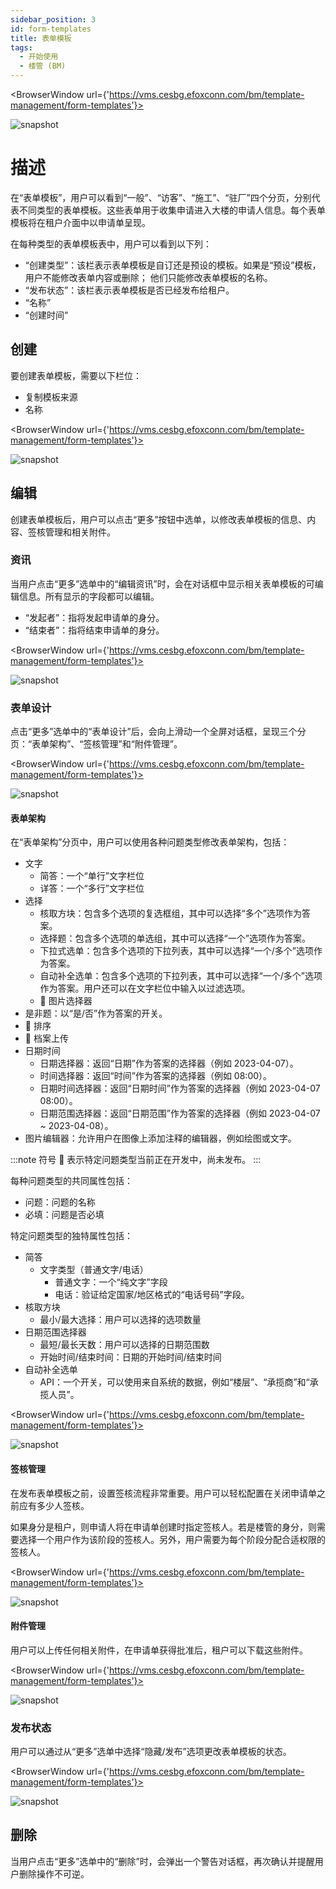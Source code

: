 ---
sidebar_position: 3
id: form-templates
title: 表单模板
tags:
  - 开始使用
  - 楼管 (BM)
---


<BrowserWindow url={'https://vms.cesbg.efoxconn.com/bm/template-management/form-templates'}>

![snapshot](../../assets/bm/bm-form-template-zh-hant.png)

</BrowserWindow>

# 描述

在“表单模板”，用户可以看到“一般”、“访客”、“施工”、“驻厂”四个分页，分别代表不同类型的表单模板。这些表单用于收集申请进入大楼的申请人信息。每个表单模板将在租户介面中以申请单呈现。

在每种类型的表单模板表中，用户可以看到以下列：

- “创建类型”：该栏表示表单模板是自订还是预设的模板。如果是“预设”模板，用户不能修改表单内容或删除； 他们只能修改表单模板的名称。
- “发布状态”：该栏表示表单模板是否已经发布给租户。
- “名称”
- “创建时间”

## 创建

要创建表单模板，需要以下栏位：

- 复制模板来源
- 名称

<BrowserWindow url={'https://vms.cesbg.efoxconn.com/bm/template-management/form-templates'}>

![snapshot](../../assets/bm/bm-create-form-template-zh-hant.png)

</BrowserWindow>

## 编辑

创建表单模板后，用户可以点击“更多”按钮中选单，以修改表单模板的信息、内容、签核管理和相关附件。

### 资讯

当用户点击“更多”选单中的“编辑资讯”时，会在对话框中显示相关表单模板的可编辑信息。所有显示的字段都可以编辑。

- “发起者”：指将发起申请单的身分。
- “结束者”：指将结束申请单的身分。

<BrowserWindow url={'https://vms.cesbg.efoxconn.com/bm/template-management/form-templates'}>

![snapshot](../../assets/bm/bm-edit-form-template-zh-hant.png)

</BrowserWindow>

### 表单设计

点击“更多”选单中的“表单设计”后，会向上滑动一个全屏对话框，呈现三个分页：“表单架构”、“签核管理”和“附件管理”。

<BrowserWindow url={'https://vms.cesbg.efoxconn.com/bm/template-management/form-templates'}>

![snapshot](../../assets/bm/bm-form-template-menu-form-designer-zh-hant.png)

</BrowserWindow>

#### 表单架构

<Tabs>
  <TabItem value="questionType" label="问题类型" default>
  在“表单架构”分页中，用户可以使用各种问题类型修改表单架构，包括：

- 文字
  - 简答：一个“单行”文字栏位
  - 详答：一个“多行”文字栏位
- 选择
  - 核取方块：包含多个选项的复选框组，其中可以选择“多个”选项作为答案。
  - 选择题：包含多个选项的单选组，其中可以选择“一个”选项作为答案。
  - 下拉式选单：包含多个选项的下拉列表，其中可以选择“一个/多个”选项作为答案。
  - 自动补全选单：包含多个选项的下拉列表，其中可以选择“一个/多个”选项作为答案。用户还可以在文字栏位中输入以过滤选项。
  - 🚧 图片选择器
- 是非题：以“是/否”作为答案的开关。
- 🚧 排序
- 🚧 档案上传
- 日期时间
  - 日期选择器：返回“日期”作为答案的选择器（例如 2023-04-07）。
  - 时间选择器：返回“时间”作为答案的选择器（例如 08:00）。
  - 日期时间选择器：返回“日期时间”作为答案的选择器（例如 2023-04-07 08:00）。
  - 日期范围选择器：返回“日期范围”作为答案的选择器（例如 2023-04-07 ~ 2023-04-08）。
- 图片编辑器：允许用户在图像上添加注释的编辑器，例如绘图或文字。

:::note
符号 🚧 表示特定问题类型当前正在开发中，尚未发布。
:::

  </TabItem>

<TabItem value="attribute" label="属性">

每种问题类型的共同属性包括：

- 问题：问题的名称
- 必填：问题是否必填

特定问题类型的独特属性包括：

- 简答
  - 文字类型（普通文字/电话）
    - 普通文字：一个“纯文字”字段
    - 电话：验证给定国家/地区格式的“电话号码”字段。
- 核取方块
  - 最小/最大选择：用户可以选择的选项数量
- 日期范围选择器
  - 最短/最长天数：用户可以选择的日期范围数
  - 开始时间/结束时间：日期的开始时间/结束时间
- 自动补全选单
  - API：一个开关，可以使用来自系统的数据，例如“楼层”、“承揽商”和“承揽人员”。

</TabItem>

</Tabs>

<BrowserWindow url={'https://vms.cesbg.efoxconn.com/bm/template-management/form-templates'}>

![snapshot](../../assets/bm/bm-form-template-form-designer-form-zh-hant.png)

</BrowserWindow>

#### 签核管理

在发布表单模板之前，设置签核流程非常重要。用户可以轻松配置在关闭申请单之前应有多少人签核。

如果身分是租户，则申请人将在申请单创建时指定签核人。若是楼管的身分，则需要选择一个用户作为该阶段的签核人。另外，用户需要为每个阶段分配合适权限的签核人。

<BrowserWindow url={'https://vms.cesbg.efoxconn.com/bm/template-management/form-templates'}>

![snapshot](../../assets/bm/bm-form-template-form-designer-approval-zh-hant.png)

</BrowserWindow>

#### 附件管理

用户可以上传任何相关附件，在申请单获得批准后，租户可以下载这些附件。

<BrowserWindow url={'https://vms.cesbg.efoxconn.com/bm/template-management/form-templates'}>

![snapshot](../../assets/bm/bm-form-template-form-designer-attachement-zh-hant.png)

</BrowserWindow>

### 发布状态

用户可以通过从“更多”选单中选择“隐藏/发布”选项更改表单模板的状态。

<BrowserWindow url={'https://vms.cesbg.efoxconn.com/bm/template-management/form-templates'}>

![snapshot](../../assets/bm/bm-form-template-menu-status-zh-hant.png)

</BrowserWindow>

## 删除

当用户点击“更多”选单中的“删除”时，会弹出一个警告对话框，再次确认并提醒用户删除操作不可逆。
